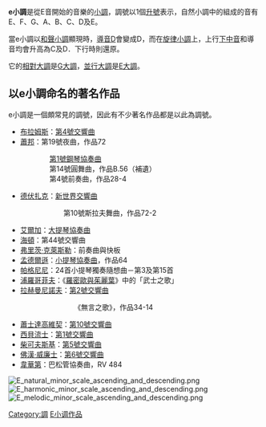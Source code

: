 {{NoteTA|G1=Music}}
{{Lowercase}}
{{Infobox Scale
|  scale_name=e小調
|  image_name=G-major e-minor.svg
|  English=E minor
|  Deutsch=E-Moll
|  French=Mi mineur
|  Italian=Mi minore
|  Japanese=ホ短調
|  tonic=E
|  super-tonic=F♯
|  mediant=G
|  sub-dominant=A
|  dominant=B
|  Sub-mediant=C
|  Leading-tone=D
|  parallel=[[E大調|E大調]]
|  relative=[[G大調|G大調]]
|  enharmonic=無
}}

'''e小調'''是從E音開始的音樂的[[小調|小調]]，調號以1個[[升號|升號]]表示，自然小調中的組成的音有E、F{{music|sharp}}、G、A、B、C、D及E。

當e小調以[[和聲小調|和聲小調]]顯現時，[[導音|導音]]D會變成D{{music|sharp}}，而在[[旋律小調|旋律小調]]上，上行[[下中音|下中音]]和導音均會升高為C{{music|sharp}}及D{{music|sharp}}．下行時則還原。

它的[[平行大小調|相對大調]]是[[G大調|G大調]]，[[同主音調|並行大調]]是[[E大調|E大調]]。

==以e小調命名的著名作品==
e小調是一個頗常見的調號，因此有不少著名作品都是以此為調號。
*[[布拉姆斯|布拉姆斯]]：[[第4號交響曲_(布拉姆斯)|第4號交響曲]]
*[[蕭邦|蕭邦]]：第19號夜曲，作品72
:　　　[[第1號鋼琴協奏曲_(蕭邦)|第1號鋼琴協奏曲]]
:　　　第14號圓舞曲，作品B.56（補遺）
:　　　第4號前奏曲，作品28-4
*[[德伏扎克|德伏扎克]]：[[第9號交響曲_(德沃夏克)|新世界交響曲]]
:　　　　　第10號斯拉夫舞曲，作品72-2
*[[艾爾加|艾爾加]]：[[大提琴協奏曲_(艾爾加)|大提琴協奏曲]]
*[[海頓|海頓]]：第44號交響曲
*[[弗里茨·克萊斯勒|弗里茨·克萊斯勒]]：前奏曲與快板
*[[孟德爾遜|孟德爾遜]]：[[小提琴協奏曲_(孟德爾遜)|小提琴協奏曲]]，作品64
*[[帕格尼尼|帕格尼尼]]：24首小提琴獨奏隨想曲－第3及第15首
*[[浦羅哥菲夫|浦羅哥菲夫]]：《[[羅密歐與朱麗葉_(浦羅哥菲夫)|羅密歐與茱麗葉]]》中的「武士之歌」
*[[拉赫曼尼諾夫|拉赫曼尼諾夫]]：[[第2號交響曲_(拉赫曼尼諾夫)|第2號交響曲]]
:　　　　　　　《無言之歌》，作品34-14
*[[蕭士達高維契|蕭士達高維契]]：[[第10號交響曲_(蕭士塔高維奇)|第10號交響曲]]
*[[西貝流士|西貝流士]]：[[第1號交響曲_(蕭士塔高維奇)|第1號交響曲]]
*[[柴可夫斯基|柴可夫斯基]]：[[第5號交響曲_(柴可夫斯基)|第5號交響曲]]
*[[佛漢·威廉士|佛漢·威廉士]]：[[e小調交響曲_(佛漢·威廉士)|第6號交響曲]]
*[[韋華第|韋華第]]：巴松管協奏曲，RV 484

[[Image:E_natural_minor_scale_ascending_and_descending.png|thumb]]
[[Image:E_harmonic_minor_scale_ascending_and_descending.png|thumb]]
[[Image:E_melodic_minor_scale_ascending_and_descending.png|thumb]]

{{Circle of fifths}}

[[Category:調|Category:調]]
[[Category:E小调作品|]]